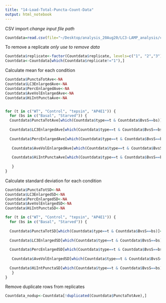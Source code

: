 ```yaml
---
title: "14-Load-Total-Puncta-Count-Data"
output: html_notebook
---
```


CSV import
*change input file path*
```r
Countdata=read.csv(file="~/Desktop/analysis_20Aug20/LC3-LAMP_analysis/cleaned_9Sep20/Calculated-PercEnlarged-AveVolEnlarged_17Sep20.csv",header=TRUE)

```

To remove a replicate
*only use to remove data*
```r
Countdata$replicate<-factor(Countdata$replicate, levels=c("1", "2","3"))
Countdata<-Countdata[which(Countdata$replicate!="1"),]
```


Calculate mean for each condition
```r
Countdata$PunctaTotAve<-NA
Countdata$LC3EnlargedAve<-NA
Countdata$PercEnlargedAve<-NA
Countdata$AveVolEnlargedAve<-NA
Countdata$HiIntPunctaAve<-NA


for (t in c("WT", "Control", "tepsin", "AP4E1")) {
  for (bs in c("Basal", "Starved")) {
  Countdata$PunctaTotAve[which(Countdata$type==t & Countdata$BvsS==bs)]<-sum(Countdata$PunctaTot[which(Countdata$type==t & Countdata$BvsS==bs & Countdata$PunctaTot)])/length(which(Countdata$type==t & Countdata$BvsS==bs & Countdata$PunctaTot))
  
  Countdata$LC3EnlargedAve[which(Countdata$type==t & Countdata$BvsS==bs)]<-sum(Countdata$LC3Enlarged[which(Countdata$type==t & Countdata$BvsS==bs & Countdata$LC3Enlarged)])/length(which(Countdata$type==t & Countdata$BvsS==bs & Countdata$LC3Enlarged))
  
  Countdata$PercEnlargedAve[which(Countdata$type==t & Countdata$BvsS==bs)]<-sum(Countdata$PercEnlarged[which(Countdata$type==t & Countdata$BvsS==bs & Countdata$PercEnlarged)])/length(which(Countdata$type==t & Countdata$BvsS==bs & Countdata$PercEnlarged))
  
   Countdata$AveVolEnlargedAve[which(Countdata$type==t & Countdata$BvsS==bs)]<-sum(Countdata$AveVolEnlarged[which(Countdata$type==t & Countdata$BvsS==bs & Countdata$AveVolEnlarged)])/length(which(Countdata$type==t & Countdata$BvsS==bs & Countdata$AveVolEnlarged))
 
   Countdata$HiIntPunctaAve[which(Countdata$type==t & Countdata$BvsS==bs)]<-sum(Countdata$HiIntPuncta[which(Countdata$type==t & Countdata$BvsS==bs & Countdata$HiIntPuncta)])/length(which(Countdata$type==t & Countdata$BvsS==bs & Countdata$HiIntPuncta))
   
   }
}


```

Calculate standard deviation for each condition
```r
Countdata$PunctaTotSD<-NA
Countdata$LC3EnlargedSD<-NA
Countdata$PercEnlargedSD<-NA
Countdata$AveVolEnlargedSD<-NA
Countdata$HiIntPunctaSD<-NA

for (t in c("WT", "Control", "tepsin", "AP4E1")) {
  for (bs in c("Basal", "Starved")) {
  
  Countdata$PunctaTotSD[which(Countdata$type==t & Countdata$BvsS==bs)]<-sd(Countdata$PunctaTot[which(Countdata$type==t & Countdata$BvsS==bs & Countdata$PunctaTot)])
  
  Countdata$LC3EnlargedSD[which(Countdata$type==t & Countdata$BvsS==bs)]<-sd(Countdata$LC3Enlarged[which(Countdata$type==t & Countdata$BvsS==bs & Countdata$LC3Enlarged)])
  
  Countdata$PercEnlargedSD[which(Countdata$type==t & Countdata$BvsS==bs)]<-sd(Countdata$PercEnlarged[which(Countdata$type==t & Countdata$BvsS==bs & Countdata$PercEnlarged)])
  
   Countdata$AveVolEnlargedSD[which(Countdata$type==t & Countdata$BvsS==bs)]<-sd(Countdata$AveVolEnlarged[which(Countdata$type==t & Countdata$BvsS==bs & Countdata$AveVolEnlarged)])
  
  Countdata$HiIntPunctaSD[which(Countdata$type==t & Countdata$BvsS==bs)]<-sd(Countdata$HiIntPuncta[which(Countdata$type==t & Countdata$BvsS==bs & Countdata$HiIntPuncta)])
   }
}
```

Remove duplicate rows from replicates
```r
Countdata_nodup<-Countdata[!duplicated(Countdata$PunctaTotAve),]
```


